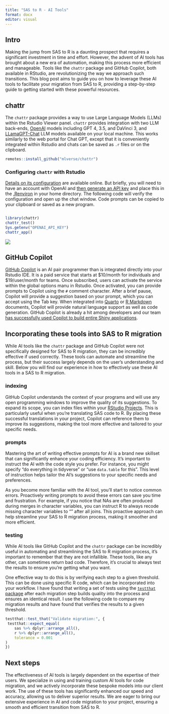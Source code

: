 ```yaml
---
title: "SAS to R - AI Tools"
format: docx
editor: visual
---
```


## Intro

Making the jump from SAS to R is a daunting prospect that requires a significant investment in time and effort. However, the advent of AI tools has brought about a new era of automation, making this process more efficient and manageable. Tools like the `chattr` package and GitHub Copilot, both available in RStudio, are revolutionizing the way we approach such transitions. This blog post aims to guide you on how to leverage these AI tools to facilitate your migration from SAS to R, providing a step-by-step guide to getting started with these powerful resources.

## chattr

The `chattr` package provides a way to use Large Language Models (LLMs) within the Rstudio Viewer panel. `chattr` provides integration with two LLM back-ends, [OpenAI](https://platform.openai.com/docs/introduction) models including GPT 4, 3.5, and DaVinci 3, and [LLamaGPT-Chat](https://github.com/kuvaus/LlamaGPTJ-chat) LLM models available on your local machine. This works similarly to the web portal for Chat GPT, except that it is conveniently integrated within Rstudio and chats can be saved as `.r` files or on the clipboard.

``` r
remotes::install_github("mlverse/chattr")
```

### Configuring `chattr` with Rstudio

[Details on its configuration](https://mlverse.github.io/chattr/articles/openai-gpt.html) are available online. But briefly, you will need to have an account with OpenAI and [then generate an API key](https://platform.openai.com/api-keys) and place this in the [.Renviron](https://support.posit.co/hc/en-us/articles/360047157094-Managing-R-with-Rprofile-Renviron-Rprofile-site-Renviron-site-rsession-conf-and-repos-conf) in your home directory. The following code will verify the configuration and open up the chat window. Code prompts can be copied to your clipboard or saved as a new program.

``` r

library(chattr)
chattr_test()
Sys.getenv("OPENAI_API_KEY")
chattr_app()
```

![](img/viewer.png)

## GitHub Copilot

[GitHub Copilot](https://docs.posit.co/ide/user/ide/guide/tools/copilot.html) is an AI pair programmer than is integrated directly into your Rstudio IDE. It is a paid service that starts at \$10/month for individuals and \$19/user/month for teams. Once subscribed, users can activate the service within the global options manu in Rstudio. Once activated, you can provide prompts to Copilot using the `#` comment character. After a brief pause, Copilot will provide a suggestion based on your prompt, which you can accept using the Tab key. When integrated into [Quarto](https://quarto.org) or [R Markdown](https://rmarkdown.rstudio.com) documents, Copilot will provide natural language support as well as code generation. GitHub Copilot is already a hit among developers and our team [has successfully used Copilot to build entire Shiny applications](https://www.procogia.com/link_to_mark).

## Incorporating these tools into SAS to R migration

While AI tools like the `chattr` package and GitHub Copilot were not specifically designed for SAS to R migration, they can be incredibly effective if used correctly. These tools can automate and streamline the process, but their success largely depends on the user's understanding and skill. Below you will find our experience in how to effectively use these AI tools in a SAS to R migration.

### indexing

GitHub Copilot understands the context of your programs and will use any open programming windows to improve the quality of its suggestions. To expand its scope, you can index files within your [RStudio Projects](https://support.posit.co/hc/en-us/articles/200526207-Using-RStudio-Projects). This is particularly useful when you're translating SAS code to R. By placing these successful translations in your project, Copilot can reference them to improve its suggestions, making the tool more effective and tailored to your specific needs.

### prompts

Mastering the art of writing effective prompts for AI is a brand new skillset that can significantly enhance your coding efficiency. It's important to instruct the AI with the code style you prefer. For instance, you might specify "do everything in tidyverse" or "use `data.table` for this". This level of instruction helps tailor the AI's suggestions to your specific needs and preferences.

As you become more familiar with the AI tool, you'll start to notice common errors. Proactively writing prompts to avoid these errors can save you time and frustration. For example, if you notice that NAs are often produced during merges in character variables, you can instruct R to always recode missing character variables to "" after all joins. This proactive approach can help streamline your SAS to R migration process, making it smoother and more efficient.

### testing

While AI tools like GitHub Copilot and the `chattr` package can be incredibly useful in automating and streamlining the SAS to R migration process, it's important to remember that they are not infallible. These tools, like any other, can sometimes return bad code. Therefore, it's crucial to always test the results to ensure you're getting what you want.

One effective way to do this is by verifying each step to a given threshold. This can be done using specific R code, which can be incorporated into your workflow. I have found that writing a set of tests using the [`testthat` package](https://testthat.r-lib.org) after each migration step builds quality into the process and ensures an identical result. I use the following code to compare my migration results and have found that verifies the results to a given threshold.

``` r
testthat::test_that("Validate migration:", {
 testthat::expect_equal(
    sas %>% dplyr::arrange_all(),
    r %>% dplyr::arrange_all(),
    tolerance = 0.001
)
})
```

## Next steps

The effectiveness of AI tools is largely dependent on the expertise of their users. We specialize in using and training custom AI tools for code migration, and we actively incorporate these bespoke models into our client work. The use of these tools has significantly enhanced our speed and accuracy, allowing us to deliver superior results. We are eager to bring our extensive experience in AI and code migration to your project, ensuring a smooth and efficient transition from SAS to R.
